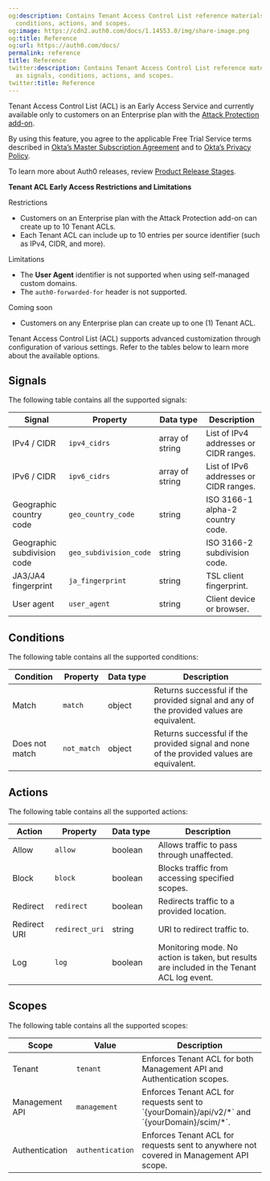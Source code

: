 ```yaml
---
og:description: Contains Tenant Access Control List reference materials, such as signals,
  conditions, actions, and scopes.
og:image: https://cdn2.auth0.com/docs/1.14553.0/img/share-image.png
og:title: Reference
og:url: https://auth0.com/docs/
permalink: reference
title: Reference
twitter:description: Contains Tenant Access Control List reference materials, such
  as signals, conditions, actions, and scopes.
twitter:title: Reference
---
```


<Callout color="#0EA5E9" icon="file-lines" icontype="regular">

Tenant Access Control List (ACL) is an Early Access Service and currently available only to customers on an Enterprise plan with the [Attack Protection add-on](https://www.auth0.com/pricing).

By using this feature, you agree to the applicable Free Trial Service terms described in [Okta’s Master Subscription Agreement](https://www.okta.com/agreements/) and to [Okta’s Privacy Policy](https://www.okta.com/privacy-policy/).

To learn more about Auth0 releases, review [Product Release Stages](/docs/troubleshoot/product-lifecycle/product-release-stages).

</Callout>
<Callout color="#0EA5E9" icon="file-lines" icontype="regular">

**Tenant ACL Early Access Restrictions and Limitations**

Restrictions

* Customers on an Enterprise plan with the Attack Protection add-on can create up to 10 Tenant ACLs.
* Each Tenant ACL can include up to 10 entries per source identifier (such as IPv4, CIDR, and more).

Limitations

* The **User Agent** identifier is not supported when using self-managed custom domains.
* The `auth0-forwarded-for` header is not supported.

Coming soon

* Customers on any Enterprise plan can create up to one (1) Tenant ACL.

</Callout>

Tenant Access Control List (ACL) supports advanced customization through configuration of various settings. Refer to the tables below to learn more about the available options.

## Signals

The following table contains all the supported signals:

<table class="table"><thead>
<tr>
<th><strong>Signal</strong></th>
<th><strong>Property</strong></th>
<th><strong>Data type</strong></th>
<th><strong>Description</strong></th>
</tr>
</thead>
<tbody>
<tr>
<td>IPv4 / CIDR</td>
<td><code>ipv4_cidrs</code></td>
<td>array of string</td>
<td>List of IPv4 addresses or CIDR ranges.</td>
</tr>
<tr>
<td>IPv6 / CIDR</td>
<td><code>ipv6_cidrs</code></td>
<td>array of string</td>
<td>List of IPv6 addresses or CIDR ranges.</td>
</tr>
<tr>
<td>Geographic country code</td>
<td><code>geo_country_code</code></td>
<td>string</td>
<td>ISO 3166-1 alpha-2 country code.</td>
</tr>
<tr>
<td>Geographic subdivision code</td>
<td><code>geo_subdivision_code</code></td>
<td>string</td>
<td>ISO 3166-2 subdivision code.</td>
</tr>
<tr>
<td>JA3/JA4 fingerprint</td>
<td><code>ja_fingerprint</code></td>
<td>string</td>
<td>TSL client fingerprint.</td>
</tr>
<tr>
<td>User agent</td>
<td><code>user_agent</code></td>
<td>string</td>
<td>Client device or browser.</td>
</tr>
</tbody>
</table>

## Conditions

The following table contains all the supported conditions:

<table class="table"><thead>
<tr>
<th><strong>Condition</strong></th>
<th><strong>Property</strong></th>
<th><strong>Data type</strong></th>
<th><strong>Description</strong></th>
</tr>
</thead>
<tbody>
<tr>
<td>Match</td>
<td><code>match</code></td>
<td>object</td>
<td>Returns successful if the provided signal and any of the provided values are equivalent.</td>
</tr>
<tr>
<td>Does not match</td>
<td><code>not_match</code></td>
<td>object</td>
<td>Returns successful if the provided signal and none of the provided values are equivalent.</td>
</tr>
</tbody>
</table>

## Actions

The following table contains all the supported actions:

<table class="table"><thead>
<tr>
<th><strong>Action</strong></th>
<th><strong>Property</strong></th>
<th><strong>Data type</strong></th>
<th><strong>Description</strong></th>
</tr>
</thead>
<tbody>
<tr>
<td>Allow</td>
<td><code>allow</code></td>
<td>boolean</td>
<td>Allows traffic to pass through unaffected.</td>
</tr>
<tr>
<td>Block</td>
<td><code>block</code></td>
<td>boolean</td>
<td>Blocks traffic from accessing specified scopes.</td>
</tr>
<tr>
<td>Redirect</td>
<td><code>redirect</code></td>
<td>boolean</td>
<td>Redirects traffic to a provided location.</td>
</tr>
<tr>
<td>Redirect URI</td>
<td><code>redirect_uri</code></td>
<td>string</td>
<td>URI to redirect traffic to.</td>
</tr>
<tr>
<td>Log</td>
<td><code>log</code></td>
<td>boolean</td>
<td>Monitoring mode. No action is taken, but results are included in the Tenant ACL log event.</td>
</tr>
</tbody>
</table>

## Scopes

The following table contains all the supported scopes:

<table class="table"><thead>
<tr>
<th><strong>Scope</strong></th>
<th><strong>Value</strong></th>
<th><strong>Description</strong></th>
</tr>
</thead>
<tbody>
<tr>
<td>Tenant</td>
<td><code>tenant</code></td>
<td>Enforces Tenant ACL for both Management API and Authentication scopes.</td>
</tr>
<tr>
<td>Management API</td>
<td><code>management</code></td>
<td>Enforces Tenant ACL for requests sent to `{yourDomain}/api/v2/*` and `{yourDomain}/scim/*`.</td>
</tr>
<tr>
<td>Authentication</td>
<td><code>authentication</code></td>
<td>Enforces Tenant ACL for requests sent to anywhere not covered in Management API scope.</td>
</tr>
</tbody>
</table>